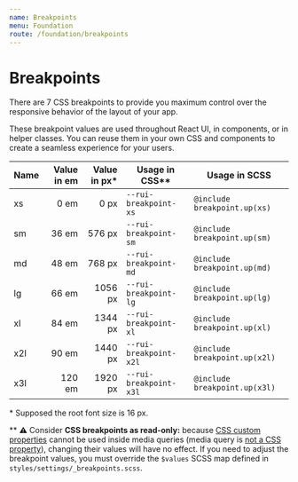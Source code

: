 ```yaml
---
name: Breakpoints
menu: Foundation
route: /foundation/breakpoints
---
```


# Breakpoints

There are 7 CSS breakpoints to provide you maximum control over the
responsive behavior of the layout of your app.

These breakpoint values are used throughout React UI, in components, or in
helper classes. You can reuse them in your own CSS and components to create a
seamless experience for your users.

| Name | Value in em | Value in px* | Usage in CSS**          | Usage in SCSS                  |
|------|------------:|-------------:|-------------------------|--------------------------------|
| xs   | 0 em        | 0 px         | `--rui-breakpoint-xs`   | `@include breakpoint.up(xs)`   |
| sm   | 36 em       | 576 px       | `--rui-breakpoint-sm`   | `@include breakpoint.up(sm)`   |
| md   | 48 em       | 768 px       | `--rui-breakpoint-md`   | `@include breakpoint.up(md)`   |
| lg   | 66 em       | 1056 px      | `--rui-breakpoint-lg`   | `@include breakpoint.up(lg)`   |
| xl   | 84 em       | 1344 px      | `--rui-breakpoint-xl`   | `@include breakpoint.up(xl)`   |
| x2l  | 90 em       | 1440 px      | `--rui-breakpoint-x2l`  | `@include breakpoint.up(x2l)`  |
| x3l  | 120 em      | 1920 px      | `--rui-breakpoint-x3l`  | `@include breakpoint.up(x3l)`  |

\* Supposed the root font size is 16 px.

\** ⚠️ Consider **CSS breakpoints as read-only:** because
[CSS custom properties](https://www.w3.org/TR/css-variables-1/#using-variables)
cannot be used inside media queries (media query is
[not a CSS property](https://stackoverflow.com/q/40722882)), changing their
values will have no effect. If you need to adjust the breakpoint values, you
must override the `$values` SCSS map defined in
`styles/settings/_breakpoints.scss`.
